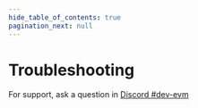 ```yaml
---
hide_table_of_contents: true
pagination_next: null
---
```


# Troubleshooting

For support, ask a question in
[Discord #dev-evm](https://discord.com/channels/841525135311634443/1134016468703526972)

